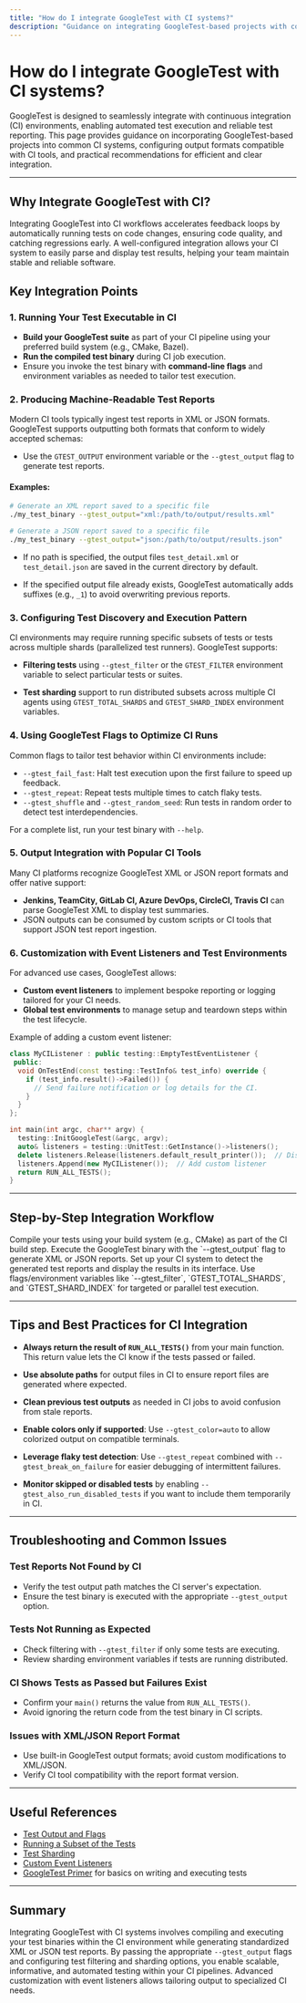 ```yaml
---
title: "How do I integrate GoogleTest with CI systems?"
description: "Guidance on integrating GoogleTest-based projects with common continuous integration systems, tips for XML/JSON outputs, and reference to internal and external CI support recommendations."
---
```


# How do I integrate GoogleTest with CI systems?

GoogleTest is designed to seamlessly integrate with continuous integration (CI) environments, enabling automated test execution and reliable test reporting. This page provides guidance on incorporating GoogleTest-based projects into common CI systems, configuring output formats compatible with CI tools, and practical recommendations for efficient and clear integration.

---

## Why Integrate GoogleTest with CI?

Integrating GoogleTest into CI workflows accelerates feedback loops by automatically running tests on code changes, ensuring code quality, and catching regressions early. A well-configured integration allows your CI system to easily parse and display test results, helping your team maintain stable and reliable software.

## Key Integration Points

### 1. Running Your Test Executable in CI

- **Build your GoogleTest suite** as part of your CI pipeline using your preferred build system (e.g., CMake, Bazel).
- **Run the compiled test binary** during CI job execution.
- Ensure you invoke the test binary with **command-line flags** and environment variables as needed to tailor test execution.

### 2. Producing Machine-Readable Test Reports

Modern CI tools typically ingest test reports in XML or JSON formats. GoogleTest supports outputting both formats that conform to widely accepted schemas:

- Use the `GTEST_OUTPUT` environment variable or the `--gtest_output` flag to generate test reports.

#### Examples:

```bash
# Generate an XML report saved to a specific file
./my_test_binary --gtest_output="xml:/path/to/output/results.xml"

# Generate a JSON report saved to a specific file
./my_test_binary --gtest_output="json:/path/to/output/results.json"
```

- If no path is specified, the output files `test_detail.xml` or `test_detail.json` are saved in the current directory by default.

- If the specified output file already exists, GoogleTest automatically adds suffixes (e.g., `_1`) to avoid overwriting previous reports.

### 3. Configuring Test Discovery and Execution Pattern

CI environments may require running specific subsets of tests or tests across multiple shards (parallelized test runners). GoogleTest supports:

- **Filtering tests** using `--gtest_filter` or the `GTEST_FILTER` environment variable to select particular tests or suites.

- **Test sharding** support to run distributed subsets across multiple CI agents using `GTEST_TOTAL_SHARDS` and `GTEST_SHARD_INDEX` environment variables.

### 4. Using GoogleTest Flags to Optimize CI Runs

Common flags to tailor test behavior within CI environments include:

- `--gtest_fail_fast`: Halt test execution upon the first failure to speed up feedback.
- `--gtest_repeat`: Repeat tests multiple times to catch flaky tests.
- `--gtest_shuffle` and `--gtest_random_seed`: Run tests in random order to detect test interdependencies.

For a complete list, run your test binary with `--help`.

### 5. Output Integration with Popular CI Tools

Many CI platforms recognize GoogleTest XML or JSON report formats and offer native support:

- **Jenkins, TeamCity, GitLab CI, Azure DevOps, CircleCI, Travis CI** can parse GoogleTest XML to display test summaries.
- JSON outputs can be consumed by custom scripts or CI tools that support JSON test report ingestion.

### 6. Customization with Event Listeners and Test Environments

For advanced use cases, GoogleTest allows:

- **Custom event listeners** to implement bespoke reporting or logging tailored for your CI needs.
- **Global test environments** to manage setup and teardown steps within the test lifecycle.

Example of adding a custom event listener:

```cpp
class MyCIListener : public testing::EmptyTestEventListener {
 public:
  void OnTestEnd(const testing::TestInfo& test_info) override {
    if (test_info.result()->Failed()) {
      // Send failure notification or log details for the CI.
    }
  }
};

int main(int argc, char** argv) {
  testing::InitGoogleTest(&argc, argv);
  auto& listeners = testing::UnitTest::GetInstance()->listeners();
  delete listeners.Release(listeners.default_result_printer());  // Disable default output
  listeners.Append(new MyCIListener());  // Add custom listener
  return RUN_ALL_TESTS();
}
```

---

## Step-by-Step Integration Workflow

<Steps>
<Step title="Build Your Test Suite">
Compile your tests using your build system (e.g., CMake) as part of the CI build step.
</Step>
<Step title="Run Tests with Output Flags">
Execute the GoogleTest binary with the `--gtest_output` flag to generate XML or JSON reports.
</Step>
<Step title="Configure CI to Ingest Reports">
Set up your CI system to detect the generated test reports and display the results in its interface.
</Step>
<Step title="Optional: Configure Filtering and Sharding">
Use flags/environment variables like `--gtest_filter`, `GTEST_TOTAL_SHARDS`, and `GTEST_SHARD_INDEX` for targeted or parallel test execution.
</Step>
</Steps>

---

## Tips and Best Practices for CI Integration

- **Always return the result of `RUN_ALL_TESTS()`** from your main function. This return value lets the CI know if the tests passed or failed.

- **Use absolute paths** for output files in CI to ensure report files are generated where expected.

- **Clean previous test outputs** as needed in CI jobs to avoid confusion from stale reports.

- **Enable colors only if supported**: Use `--gtest_color=auto` to allow colorized output on compatible terminals.

- **Leverage flaky test detection**: Use `--gtest_repeat` combined with `--gtest_break_on_failure` for easier debugging of intermittent failures.

- **Monitor skipped or disabled tests** by enabling `--gtest_also_run_disabled_tests` if you want to include them temporarily in CI.

---

## Troubleshooting and Common Issues

### Test Reports Not Found by CI

- Verify the test output path matches the CI server's expectation.
- Ensure the test binary is executed with the appropriate `--gtest_output` option.

### Tests Not Running as Expected

- Check filtering with `--gtest_filter` if only some tests are executing.
- Review sharding environment variables if tests are running distributed.

### CI Shows Tests as Passed but Failures Exist

- Confirm your `main()` returns the value from `RUN_ALL_TESTS()`.
- Avoid ignoring the return code from the test binary in CI scripts.

### Issues with XML/JSON Report Format

- Use built-in GoogleTest output formats; avoid custom modifications to XML/JSON.
- Verify CI tool compatibility with the report format version.

---

## Useful References

- [Test Output and Flags](../advanced.md#controlling-test-output)
- [Running a Subset of the Tests](../advanced.md#running-a-subset-of-the-tests)
- [Test Sharding](../advanced.md#distributing-test-functions-to-multiple-machines)
- [Custom Event Listeners](../advanced.md#extending-google-test-by-handling-test-events)
- [GoogleTest Primer](../primer.md) for basics on writing and executing tests

---

## Summary

Integrating GoogleTest with CI systems involves compiling and executing your test binaries within the CI environment while generating standardized XML or JSON test reports. By passing the appropriate `--gtest_output` flags and configuring test filtering and sharding options, you enable scalable, informative, and automated testing within your CI pipelines. Advanced customization with event listeners allows tailoring output to specialized CI needs.
